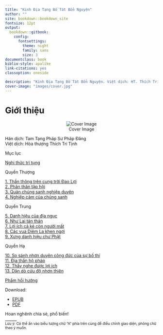 ```yaml
---
title: "Kinh Địa Tạng Bồ Tát Bổn Nguyện"
author: ""
site: bookdown::bookdown_site
fontsize: 12pt
output:
  bookdown::gitbook:
    config:
      fontsettings:
        theme: night
        family: sans
        size: 3
documentclass: book
biblio-style: apalike
link-citations: yes
classoption: oneside

description: "Kinh Địa Tạng Bồ Tát Bổn Nguyện. Việt dịch: HT. Thích Trí Tịnh"
cover-image: "images/cover.jpg"
---
```


# Giới thiệu {- #gioi-thieu}

<center>![Cover Image](images/cover.jpg)</center>

  
Hán dịch: Tam Tạng Pháp Sư Pháp Đăng  
Việt dịch: Hòa thượng Thích Trí Tịnh

Mục lục  

[Nghi thức trì tụng](#nghi-thuc-tri-tung)  

Quyển Thượng  
  
[1. Thần thông trên cung trời Đao Lợi](#than-thong-tren-cung-troi-dao-loi)  
[2. Phân thân tập hội](#phan-than-tap-hoi)  
[3. Quán chúng sanh nghiệp duyên](#quan-chung-sanh-nghiep-duyen)  
[4. Nghiệp cảm của chúng sanh](#nghiep-cam-cua-chung-sanh)  
  
Quyển Trung  
  
[5. Danh hiệu của địa ngục](#danh-hieu-cua-dia-nguc)  
[6. Như Lai tán thán](#nhu-lai-tan-than)  
[7. Lợi ích cả kẻ còn người mất](#loi-ich-ca-ke-con-nguoi-mat)  
[8. Các vua Diêm La khen ngợi](#cac-vua-diem-la-khen-ngoi)  
[9. Xưng danh hiệu chư Phật](#xung-danh-hieu-chu-phat)  
  
Quyển Hạ  
  
[10. So sánh nhơn duyên công đức của sự bố thí](#so-sanh-nhon-duyen-cong-duc-cua-su-bo-thi)  
[11. Địa thần hộ pháp](#dia-than-ho-phap)  
[12. Thấy nghe được lợi ích](#thay-nghe-duoc-loi-ich)  
[13. Dặn dò cứu độ nhơn thiên](#dan-do-cuu-do-nhon-thien)  

[Phẩm hồi hướng](#pham-hoi-huong)  
  
  
Download:  

- [EPUB](kinh-dia-tang.epub)
- [PDF](kinh-dia-tang.pdf)

Hoan nghênh chia sẻ, phổ biến!  
______  
<small>Lưu ý: Có thể ấn vào biểu tượng chữ "A" phía trên cùng để điều chỉnh giao diện, phông chữ theo ý muốn.</small>
